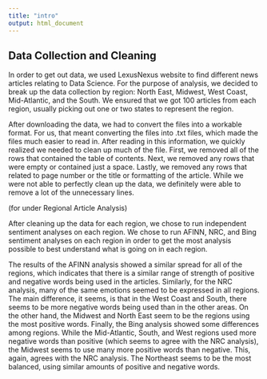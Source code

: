 ```yaml
---
title: "intro"
output: html_document
---
```


## Data Collection and Cleaning

In order to get out data, we used LexusNexus website to find different news articles relating to Data Science. For the purpose of analysis, we decided to break up the data collection by region: North East, Midwest, West Coast, Mid-Atlantic, and the South. We ensured that we got 100 articles from each region, usually picking out one or two states to represent the region.

After downloading the data, we had to convert the files into a workable format. For us, that meant converting the files into .txt files, which made the files much easier to read in. After reading in this information, we quickly realized we needed to clean up much of the file. First, we removed all of the rows that contained the table of contents. Next, we removed any rows that were empty or contained just a space. Lastly, we removed any rows that related to page number or the title or formatting of the article. While we were not able to perfectly clean up the data, we definitely were able to remove a lot of the unnecessary lines.

(for under Regional Article Analysis)

After cleaning up the data for each region, we chose to run independent sentiment analyses on each region. We chose to run AFINN, NRC, and Bing sentiment analyses on each region in order to get the most analysis possible to best understand what is going on in each region.

The results of the AFINN analysis showed a similar spread for all of the regions, which indicates that there is a similar range of strength of positive and negative words being used in the articles. Similarly, for the NRC analysis, many of the same emotions seemed to be expressed in all regions. The main difference, it seems, is that in the West Coast and South, there seems to be more negative words being used than in the other areas. On the other hand, the Midwest and North East seem to be the regions using the most positive words. Finally, the Bing analysis showed some differences among regions. While the Mid-Atlantic, South, and West regions used more negative words than positive (which seems to agree with the NRC analysis), the Midwest seems to use many more positive words than negative. This, again, agrees with the NRC analysis. The Northeast seems to be the most balanced, using similar amounts of positive and negative words.
